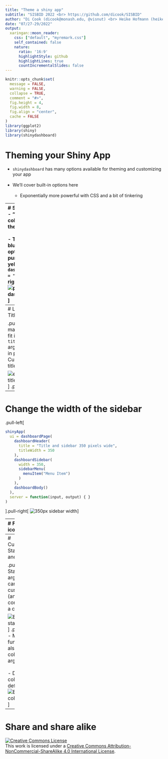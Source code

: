 ```yaml
---
title: "Theme a shiny app"
subtitle: "SISBID 2022 <br> https://github.com/dicook/SISBID"
author: "Di Cook (dicook@monash.edu, @visnut) <br> Heike Hofmann (heike.hofmann@gmail.com, @heike_hh) "
date: "07/27-29/2022"
output:
  xaringan::moon_reader:
    css: ["default", "myremark.css"]
    self_contained: false
    nature:
      ratio: '16:9'
      highlightStyle: github
      highlightLines: true
      countIncrementalSlides: false
---
```


```r
knitr::opts_chunk$set(
  message = FALSE,
  warning = FALSE,
  collapse = TRUE,
  comment = "#>",
  fig.height = 4,
  fig.width = 8,
  fig.align = "center",
  cache = FALSE
)
library(ggplot2)
library(shiny)
library(shinydashboard)
```

# Theming your Shiny App

- `shinydashboard` has many options available for theming and customizing your app <br/><br/>
- We'll cover built-in options here<br/><br/>
    - Exponentially more powerful with CSS and a bit of tinkering

---
# Skins
.pull-left[
- "Skins" are color themes for the dashboard<br/><br/>
- The default is blue, but other options:
    - black, purple, green, red, yellow
    - `dashboardPage(skin = "purple")`
].pull-right[
![purple dashboard skin](skin-purple.png)
]


---
# Long Titles and Title CSS

.pull-left[
- Titles may sometimes not fit in the title area
    - `titleWidth` argument, specify in pixels
- Customize color of title area using CSS

![example of long title](long-title.png)
]
.pull-right[
```r
shinyApp(
  ui = dashboardPage(
    dashboardHeader(
      title = "Example of a long title that needs more space",
      titleWidth = 450
    ),
    dashboardSidebar(),
    dashboardBody(
      # Also add some custom CSS to make the title 
      # background area the same
      # color as the rest of the header.
      tags$head(tags$style(HTML('
        .skin-blue .main-header .logo {
          background-color: #3c8dbc;
        }
        .skin-blue .main-header .logo:hover {
          background-color: #3c8dbc;
        }
      ')))
    )
  ),
  server = function(input, output) { }
)
```
]

---
# Change the width of the sidebar

.pull-left[
```r
shinyApp(
  ui = dashboardPage(
    dashboardHeader(
      title = "Title and sidebar 350 pixels wide",
      titleWidth = 350
    ),
    dashboardSidebar(
      width = 350,
      sidebarMenu(
        menuItem("Menu Item")
      )
    ),
    dashboardBody()
  ),
  server = function(input, output) { }
)
```
].pull-right[
![350px sidebar width](sidebar-width.png)
]

---
# Fun with icons!

- `shinydashboard` includes icons from [`fontAwesome`](https://fontawesome.io/icons/) and [`Glyphicons`](https://getbootstrap.com/docs/3.4/components/#glyphicons)<br/><br/>
- `icon("calendar")` generates HTML for `r icon("calendar")`

```r
shinyApp(
  ui = dashboardPage(
    dashboardHeader(
      title = HTML(paste(icon("cog", lib="glyphicon"), "My app is a cog in the machine!")),
      titleWidth = 450
    ),
    dashboardSidebar(),
    dashboardBody()
  ),
  server = function(input, output) { }
)
```
![Add an icon to the title](app-icon-title.png)


---
# Customizing Statuses and Colors

.pull-left[
- Status arguments can be customized (and this comes with a color)

![Bootstrap statuses](statuses.png)
]
.pull-right[
- Many functions also have a color argument<br/><br/>
- Default colors defined:
![Bootstrap colors](colors.png)
]


---
# Share and share alike

<a rel="license" href="http://creativecommons.org/licenses/by-nc-sa/4.0/"><img alt="Creative Commons License" style="border-width:0" src="https://i.creativecommons.org/l/by-nc-sa/4.0/88x31.png" /></a><br />This work is licensed under a <a rel="license" href="http://creativecommons.org/licenses/by-nc-sa/4.0/">Creative Commons Attribution-NonCommercial-ShareAlike 4.0 International License</a>.
